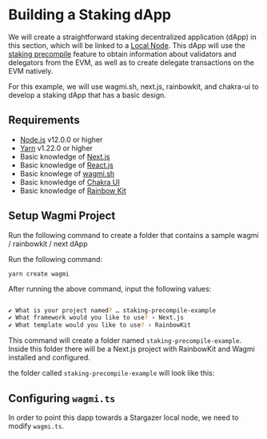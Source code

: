 
# Building a Staking dApp
We will create a straightforward staking decentralized application (dApp) 
in this section, which will be linked to a [Local Node](). This dApp will 
use the [staking precompile]() feature to obtain information about validators 
and delegators from the EVM, as well as to create delegate transactions 
on the EVM natively.

For this example, we will use wagmi.sh, next.js, rainbowkit, and chakra-ui
to develop a staking dApp that has a basic design.

## Requirements

- [Node.js](https://nodejs.org/en/download/) v12.0.0 or higher
- [Yarn](https://classic.yarnpkg.com/en/docs/install) v1.22.0 or higher
- Basic knowledge of [Next.js](https://nextjs.org/)
- Basic knowledge of [React.js](https://reactjs.org/)
- Basic knowlege of [wagmi.sh](https://wagmi.sh)
- Basic knowledge of [Chakra UI](https://chakra-ui.com/)
- Basic knowledge of [Rainbow Kit](https://www.rainbowkit.com/)

## Setup Wagmi Project

Run the following command to create a folder
that contains a sample wagmi / rainbowkit / next dApp

Run the following command:

`yarn create wagmi`

After running the above command, input the following values: 
```sh

✔ What is your project named? … staking-precompile-example
✔ What framework would you like to use? › Next.js
✔ What template would you like to use? › RainbowKit
```

This command will create a folder named `staking-precompile-example`. Inside this folder 
there will be a Next.js project with RainbowKit and Wagmi installed and configured.

the folder called `staking-precompile-example` will look like this:

<FileTree>
  <FileTree.Folder name="staking-precompile-example" defaultOpen>
    <FileTree.Folder name="node_modules" />
    <FileTree.Folder name="src" >
        <FileTree.Folder name="components">
            <FileTree.File name="Account.tsx" />
            <FileTree.File name="index.ts" />
        </FileTree.Folder>
        <FileTree.Folder name="pages">
            <FileTree.File name="_app.tsx" />
            <FileTree.File name="index.tsx" />
        </FileTree.Folder>
        <FileTree.File name="wagmi.ts" />
    </FileTree.Folder>
    <FileTree.File name=".env.example" />
    <FileTree.File name=".eslintrc.jsom" />
    <FileTree.File name=".gitignore" />
    <FileTree.File name=".npmrc" />
    <FileTree.File name="next-env.d.ts" />
    <FileTree.File name="package-lock.json" />
    <FileTree.File name="package.json" />
    <FileTree.File name="README.md" />
    <FileTree.File name="tsconfig.json" />
  </FileTree.Folder>
</FileTree>

## Configuring `wagmi.ts`

In order to point this dapp towards a Stargazer local node, 
we need to modify `wagmi.ts`.